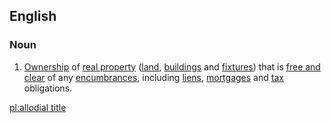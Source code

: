 ==English==

===Noun===
{{en-noun|sg=[[allodial]] [[title]]}}
# {{property law}} [[ownership|Ownership]] of [[real property]] ([[land]], [[building]]s and [[fixtures]]) that is [[free and clear]] of any [[encumbrances]], including [[lien]]s, [[mortgage]]s and [[tax]] obligations.

[[pl:allodial title]]